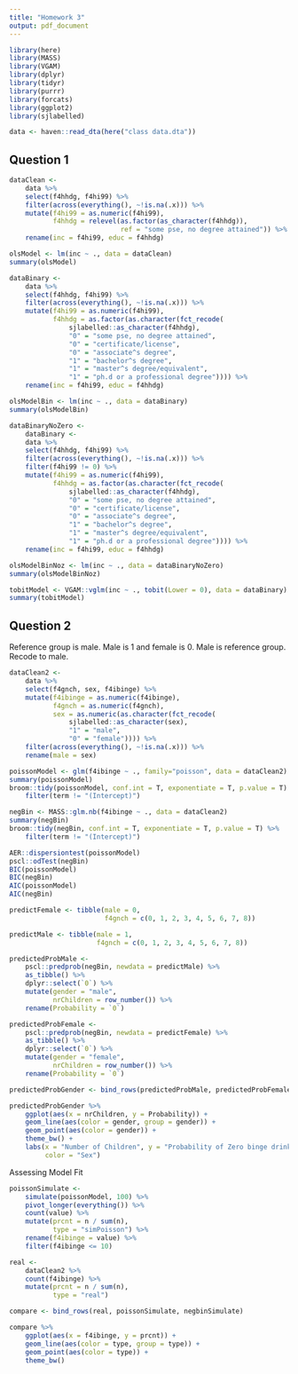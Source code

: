 ```yaml
---
title: "Homework 3"
output: pdf_document
---
```


```r
library(here)
library(MASS)
library(VGAM)
library(dplyr)
library(tidyr)
library(purrr)
library(forcats)
library(ggplot2)
library(sjlabelled)
```

```r
data <- haven::read_dta(here("class data.dta"))
```

## Question 1

```r
dataClean <-
    data %>%
    select(f4hhdg, f4hi99) %>%
    filter(across(everything(), ~!is.na(.x))) %>%
    mutate(f4hi99 = as.numeric(f4hi99),
           f4hhdg = relevel(as.factor(as_character(f4hhdg)),
                            ref = "some pse, no degree attained")) %>%
    rename(inc = f4hi99, educ = f4hhdg)

olsModel <- lm(inc ~ ., data = dataClean)
summary(olsModel)
```

```r
dataBinary <-
    data %>%
    select(f4hhdg, f4hi99) %>%
    filter(across(everything(), ~!is.na(.x))) %>%
    mutate(f4hi99 = as.numeric(f4hi99),
           f4hhdg = as.factor(as.character(fct_recode(
               sjlabelled::as_character(f4hhdg),
               "0" = "some pse, no degree attained",
               "0" = "certificate/license",
               "0" = "associate^s degree",
               "1" = "bachelor^s degree",
               "1" = "master^s degree/equivalent",
               "1" = "ph.d or a professional degree")))) %>%
    rename(inc = f4hi99, educ = f4hhdg)

olsModelBin <- lm(inc ~ ., data = dataBinary)
summary(olsModelBin)
```

```r
dataBinaryNoZero <-
    dataBinary <-
    data %>%
    select(f4hhdg, f4hi99) %>%
    filter(across(everything(), ~!is.na(.x))) %>%
    filter(f4hi99 != 0) %>%
    mutate(f4hi99 = as.numeric(f4hi99),
           f4hhdg = as.factor(as.character(fct_recode(
               sjlabelled::as_character(f4hhdg),
               "0" = "some pse, no degree attained",
               "0" = "certificate/license",
               "0" = "associate^s degree",
               "1" = "bachelor^s degree",
               "1" = "master^s degree/equivalent",
               "1" = "ph.d or a professional degree")))) %>%
    rename(inc = f4hi99, educ = f4hhdg)

olsModelBinNoz <- lm(inc ~ ., data = dataBinaryNoZero)
summary(olsModelBinNoz)
```

```r
tobitModel <- VGAM::vglm(inc ~ ., tobit(Lower = 0), data = dataBinary)
summary(tobitModel)
```

## Question 2

Reference group is male. Male is 1 and female is 0. Male is reference group. Recode to male.

```r
dataClean2 <-
    data %>%
    select(f4gnch, sex, f4ibinge) %>%
    mutate(f4ibinge = as.numeric(f4ibinge),
           f4gnch = as.numeric(f4gnch),
           sex = as.numeric(as.character(fct_recode(
               sjlabelled::as_character(sex),
               "1" = "male",
               "0" = "female")))) %>%
    filter(across(everything(), ~!is.na(.x))) %>%
    rename(male = sex)
```

```r
poissonModel <- glm(f4ibinge ~ ., family="poisson", data = dataClean2)
summary(poissonModel)
broom::tidy(poissonModel, conf.int = T, exponentiate = T, p.value = T) %>%
    filter(term != "(Intercept)")
```

```r
negBin <- MASS::glm.nb(f4ibinge ~ ., data = dataClean2)
summary(negBin)
broom::tidy(negBin, conf.int = T, exponentiate = T, p.value = T) %>%
    filter(term != "(Intercept)")
```

```r
AER::dispersiontest(poissonModel)
pscl::odTest(negBin)
BIC(poissonModel)
BIC(negBin)
AIC(poissonModel)
AIC(negBin)
```

```r
predictFemale <- tibble(male = 0,
                        f4gnch = c(0, 1, 2, 3, 4, 5, 6, 7, 8))

predictMale <- tibble(male = 1,
                      f4gnch = c(0, 1, 2, 3, 4, 5, 6, 7, 8))

predictedProbMale <-
    pscl::predprob(negBin, newdata = predictMale) %>%
    as_tibble() %>%
    dplyr::select(`0`) %>%
    mutate(gender = "male",
           nrChildren = row_number()) %>%
    rename(Probability = `0`)

predictedProbFemale <-
    pscl::predprob(negBin, newdata = predictFemale) %>%
    as_tibble() %>%
    dplyr::select(`0`) %>%
    mutate(gender = "female",
           nrChildren = row_number()) %>%
    rename(Probability = `0`)

predictedProbGender <- bind_rows(predictedProbMale, predictedProbFemale)
```

```r
predictedProbGender %>%
    ggplot(aes(x = nrChildren, y = Probability)) +
    geom_line(aes(color = gender, group = gender)) +
    geom_point(aes(color = gender)) +
    theme_bw() +
    labs(x = "Number of Children", y = "Probability of Zero binge drinking events",
         color = "Sex")
```

Assessing Model Fit

```r
poissonSimulate <-
    simulate(poissonModel, 100) %>%
    pivot_longer(everything()) %>%
    count(value) %>%
    mutate(prcnt = n / sum(n),
           type = "simPoisson") %>%
    rename(f4ibinge = value) %>%
    filter(f4ibinge <= 10)

real <-
    dataClean2 %>%
    count(f4ibinge) %>%
    mutate(prcnt = n / sum(n),
           type = "real")

compare <- bind_rows(real, poissonSimulate, negbinSimulate)

compare %>%
    ggplot(aes(x = f4ibinge, y = prcnt)) +
    geom_line(aes(color = type, group = type)) +
    geom_point(aes(color = type)) +
    theme_bw()
```
